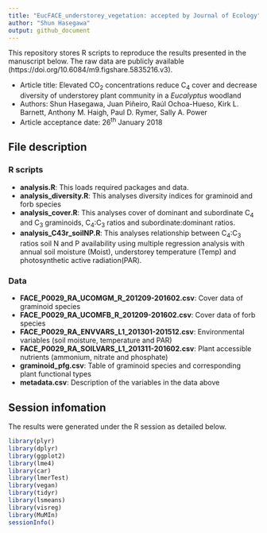 ```yaml
---
title: "EucFACE_understorey_vegetation: accepted by Journal of Ecology"
author: "Shun Hasegawa"
output: github_document
---
```


This repository stores R scripts to reproduce the results presented in the manuscript below. The raw data are  publicly available (https://doi.org/10.6084/m9.figshare.5835216.v3).

* Article title: Elevated CO~2~ concentrations reduce C~4~ cover and decrease diversity of understorey plant community in a *Eucalyptus* woodland
* Authors: Shun Hasegawa, Juan Piñeiro, Raúl Ochoa-Hueso, Kirk L. Barnett, Anthony M. Haigh, Paul D. Rymer, Sally A. Power
* Article acceptance date: 26^th^ January 2018

## File description

### R scripts
* **analysis.R**: This loads required packages and data.
* **analysis_diversity.R**: This analyses diversity indices for graminoid and forb species
* **analysis_cover.R**: This analyses cover of dominant and subordinate C~4~ and C~3~ graminoids, C~4~:C~3~ ratios and subordinate:dominant ratios.
* **analysis_C43r_soilNP.R**: This analyses relationship between C~4~:C~3~ ratios soil N and P availability using multiple regression analysis with annual soil moisture (Moist), understorey temperature (Temp) and photosynthetic active radiation(PAR).

### Data
* **FACE_P0029_RA_UCOMGM_R_201209-201602.csv**: Cover data of graminoid species
* **FACE_P0029_RA_UCOMFB_R_201209-201602.csv**: Cover data of forb species
* **FACE_P0029_RA_ENVVARS_L1_201301-201512.csv**: Environmental variables (soil moisture, temperature and PAR)
* **FACE_P0029_RA_SOILVARS_L1_201311-201602.csv**: Plant accessible nutrients (ammonium, nitrate and phosphate)
* **graminoid_pfg.csv**: Table of graminoid species and corresponding plant functional types
* **metadata.csv**: Description of the variables in the data above

## Session infomation
The results were generated under the R session as detailed below. 

```r
library(plyr)
library(dplyr)
library(ggplot2)
library(lme4)
library(car)
library(lmerTest)
library(vegan)
library(tidyr)
library(lsmeans)
library(visreg)
library(MuMIn)
sessionInfo()
```

